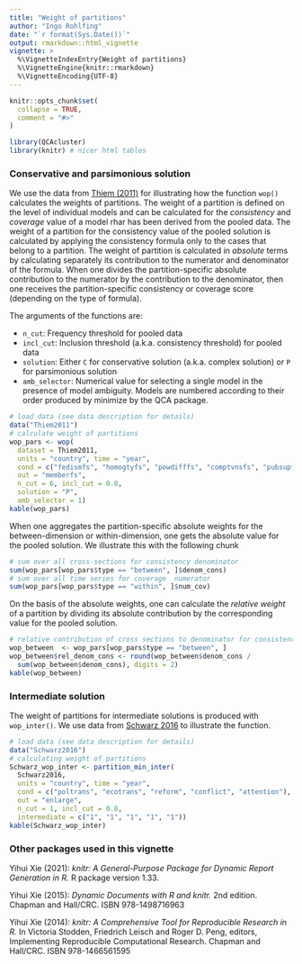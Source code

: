 ```yaml
---
title: "Weight of partitions"
author: "Ingo Rohlfing"
date: "`r format(Sys.Date())`"
output: rmarkdown::html_vignette
vignette: >
  %\VignetteIndexEntry{Weight of partitions}
  %\VignetteEngine{knitr::rmarkdown}
  %\VignetteEncoding{UTF-8}
---
```


```r
knitr::opts_chunk$set(
  collapse = TRUE,
  comment = "#>"
)
```

```r
library(QCAcluster)
library(knitr) # nicer html tables
```

### Conservative and parsimonious solution
We use the data from [Thiem (2011)](https://doi.org/10.1017/S1755773910000251) for illustrating how the function `wop()` calculates the weights of partitions. The weight of a partition is defined on the level of individual models and can be calculated for the *consistency* and *coverage* value of a model rhar has been derived from the pooled data. The weight of a partition for the consistency value of the pooled solution is calculated by applying the consistency formula only to the cases that belong to a partition. The weight of partition is calculated in *absolute* terms by calculating separately its contribution to the numerator and denominator of the formula. When one divides the partition-specific absolute contribution to the numerator by the contribution to the denominator, then one receives the partition-specific consistency or coverage score (depending on the type of formula).

The arguments of the functions are:

- `n_cut`: Frequency threshold for pooled data
- `incl_cut`: Inclusion threshold (a.k.a. consistency threshold) for pooled data
- `solution`: Either `C` for conservative solution (a.k.a. complex solution) or `P` for parsimonious solution
- `amb_selector`: Numerical value for selecting a single model in the presence of model ambiguity. Models are numbered according to their order produced by minimize by the QCA package. 

```r
# load data (see data description for details)
data("Thiem2011")
# calculate weight of partitions
wop_pars <- wop(
  dataset = Thiem2011,
  units = "country", time = "year",
  cond = c("fedismfs", "homogtyfs", "powdifffs", "comptvnsfs", "pubsupfs", "ecodpcefs"),
  out = "memberfs",
  n_cut = 6, incl_cut = 0.8,
  solution = "P",
  amb_selector = 1)
kable(wop_pars)
```

When one aggregates the partition-specific absolute weights for the between-dimension or within-dimension, one gets the absolute value for the pooled solution. We illustrate this with the following chunk
```r
# sum over all cross-sections for consistency denominator
sum(wop_pars[wop_pars$type == "between", ]$denom_cons)
# sum over all time series for coverage  numerator
sum(wop_pars[wop_pars$type == "within", ]$num_cov)
```

On the basis of the absolute weights, one can calculate the *relative weight* of a partition by dividing its absolute contribution by the corresponding value for the pooled solution.
```r
# relative contribution of cross sections to denominator for consistency
wop_between  <- wop_pars[wop_pars$type == "between", ]
wop_between$rel_denom_cons <- round(wop_between$denom_cons / 
  sum(wop_between$denom_cons), digits = 2)
kable(wop_between)
```


### Intermediate solution
The weight of partitions for intermediate solutions is produced with `wop_inter()`. We use data from [Schwarz 2016](https://doi.org/10.1080/07036337.2016.1203309) to illustrate the function.

```r
# load data (see data description for details)
data("Schwarz2016")
# calculating weight of partitions
Schwarz_wop_inter <- partition_min_inter(
  Schwarz2016,
  units = "country", time = "year",
  cond = c("poltrans", "ecotrans", "reform", "conflict", "attention"),
  out = "enlarge",
  n_cut = 1, incl_cut = 0.8,
  intermediate = c("1", "1", "1", "1", "1"))
kable(Schwarz_wop_inter)
```

### Other packages used in this vignette
 Yihui Xie (2021): *knitr: A General-Purpose Package for Dynamic Report Generation in
 R.* R package version 1.33.

 Yihui Xie (2015): *Dynamic Documents with R and knitr.* 2nd edition. Chapman and
 Hall/CRC. ISBN 978-1498716963

 Yihui Xie (2014): *knitr: A Comprehensive Tool for Reproducible Research in R.* In
 Victoria Stodden, Friedrich Leisch and Roger D. Peng, editors, Implementing
 Reproducible Computational Research. Chapman and Hall/CRC. ISBN 978-1466561595
